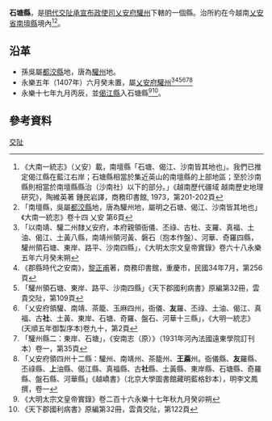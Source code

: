 '''石塘縣'''，是[[明代|明代]][[交阯承宣布政使司|交阯承宣布政使司]][[乂安府|乂安府]][[驩州|驩州]]下轄的一個縣。治所約在今越南[[乂安省|乂安省]][[南壇縣|南壇縣]]境內<ref>《大南一統志》（乂安）載，南壇縣「石塘、偈江、沙南皆其地也」。我們已推定偈江縣在藍江右岸；石塘縣相當於集近英山的南壇縣的上部地區；至於沙南縣則相當於南壇縣縣治（沙南社）以下的部分。」《越南歷代疆域 越南歷史地理研究》，陶維英著 鍾民岩譯，商務印書館, 1973，第201-202頁</ref><ref>「南壇縣，吳屬[[都洨縣|都洨縣]]地，唐為驩州地，屬明之石塘、偈江、沙南皆其地也」《大南一統志》卷十四 乂安 第6頁</ref>。
== 沿革 ==
* 孫吳屬[[都洨縣|都洨縣]]地，唐為[[驩州|驩州]]地。
* 永樂五年（1407年）六月癸未置，屬[[乂安府|乂安府]][[驩州|驩州]]<ref>「以南靖、驩二州隸乂安府，本府親領衙儀、丕祿、古杜、支羅、真福、土油、偈江、土黃八縣，南靖州領河黃、磐石（抱本作盤）、河華、奇羅四縣，驩州領石塘、東岸、路平、沙南四縣」，《大明太宗文皇帝實錄》卷六十八永樂五年六月癸未朔</ref><ref>《郡縣時代之安南》，[[黎正甫|黎正甫]]著，商務印書館，重慶市，民國34年7月，第256頁</ref><ref>「驩州領石塘、東岸、路平、沙南四縣」《天下郡國利病書》原編第32冊，雲貴交阯，第109頁</ref><ref>「乂安府領驩、南靖、茶籠、玉麻四州，衙儀、'''友'''羅、丕祿、土油、偈江、真福、古'''社'''、土黃、東岸、石塘、奇羅、盤石、河華十三縣」，《大明一統志》(天順五年御製序本)卷九十，第2頁</ref><ref>「驩州縣二：東岸、石塘」，《安南志（原）》（1931年河內法國遠東學院訂刊本）卷一，第35頁</ref><ref>「乂安府領四州十二縣：驩州、南靖州、茶籠州、'''王蔴'''州。衙儀縣、'''友'''羅縣、丕祿縣、'''上'''油縣、偈江縣、真福縣、古'''社'''縣、土黃縣、東岸縣、石塘縣、奇羅縣、盤石縣、河華縣」《越嶠書》（北京大學圖書館藏明藍格鈔本），明李文鳳撰，卷一</ref>
* 永樂十七年九月丙辰，並[[偈江縣|偈江縣]]入石塘縣<ref>《大明太宗文皇帝實錄》卷二百十六永樂十七年秋九月癸卯朔</ref><ref>《天下郡國利病書》原編第32冊，雲貴交阯，第122頁</ref>。

== 參考資料 ==
{{reflist}}
{{明朝行政區劃小作品}}
{{交阯承宣布政使司行政區劃}}
[[Category:明朝縣份|交阯]]